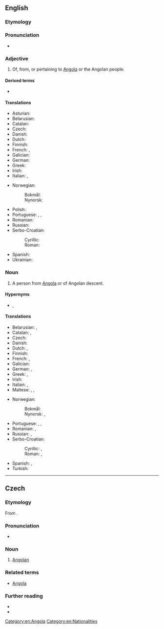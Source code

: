 {{also|angolan}}
==English==

===Etymology===
{{suffix|en|Angola|n}}

===Pronunciation===
* {{a|US}} {{IPA|/æŋˈɡoʊlən/|lang=en}}

===Adjective===
{{en-adj|-}}

# Of, from, or pertaining to [[Angola]] or the Angolan people.

====Derived terms====
* {{l|en|Angolanness}}

====Translations====
{{trans-top|of, from or pertaining to Angola or its people}}
* Asturian: {{t+|ast|angolanu}}
* Belarusian: {{t|be|анго́льскі|m|sc=Cyrl}}
* Catalan: {{t+|ca|angolès}}
* Czech: {{t+|cs|angolský}}
* Danish: {{t|da|angolansk}}
* Dutch: {{t+|nl|Angolees}}
* Finnish: {{t+|fi|angolalainen}}
* French: {{t+|fr|angolais}}, {{t+|fr|angolaise|f}}
* Galician: {{t|gl|angolano}}
* German: {{t+|de|angolanisch}}
* Greek: {{t|el|αγκολέζικος}}
* Irish: {{t|ga|Angólach}}
* Italian: {{t+|it|angolano}}, {{t|it|angolese}}
{{trans-mid}}
* Norwegian:
*: Bokmål: {{t|nb|angolansk}}
*: Nynorsk: {{t+|nn|angolansk}}
* Polish: {{t+|pl|angolski}}
* Portuguese: {{t+|pt|angola}}, {{t+|pt|angolano}}, {{t+|pt|angolense}}
* Romanian: {{t+|ro|angolez}}
* Russian: {{t+|ru|анго́льский}}
* Serbo-Croatian:
*: Cyrillic: {{t|sh|анголски}}
*: Roman: {{t+|sh|àngolskī}}
* Spanish: {{t+|es|angoleño}}
* Ukrainian: {{t|uk|анго́льський|m|sc=Cyrl}}
{{trans-bottom}}

===Noun===
{{en-noun}}

# A person from [[Angola]] or of Angolan descent.

====Hypernyms====
* {{l|en|sub-Saharan}}, {{l|en|African}}

====Translations====
{{trans-top|person from Angola or of Angolan descent}}
* Belarusian: {{t|be|анго́лец|m|sc=Cyrl}}, {{t|be|анго́лка|f|sc=Cyrl}}
* Catalan: {{t+|ca|angolès|m}}, {{t+|ca|angolesa|f}}
* Czech: {{t|cs|Angolan|m}}
* Danish: {{t|da|angolaner|c}}
* Dutch: {{t+|nl|Angolees|m}}, {{t+|nl|Angolese|f}}
* Finnish: {{t+|fi|angolalainen}}
* French: {{t+|fr|Angolais|m}}, {{t+|fr|Angolaise|f}}
* Galician: {{t|gl|angolano}}
* German: {{t+|de|Angolaner|m}}, {{t+|de|Angolanerin|f}}
* Greek: {{t+|el|Αγκολέζος|m}}, {{t|el|Αγκολέζα|f}}
* Irish: {{t|ga|Angólach|m}}
* Italian: {{t+|it|angolano|m}}, {{t|it|angolana|f}}
* Maltese: {{t|mt|Angolan|m}}, {{t|mt|Angolana|f}}, {{t|mt|Angolani|p}}
{{trans-mid}}
* Norwegian:
*: Bokmål: {{t+|nb|angolaner|m}}
*: Nynorsk: {{t+|nn|angolan|m}}, {{t+|nn|angolanar|m}}
* Portuguese: {{t+|pt|angola|m|f}}, {{t+|pt|angolano|m}}, {{t+|pt|angolense|m|f}}
* Romanian: {{t+|ro|angolez|m}}, {{t+|ro|angoleză|f}}
* Russian: {{t+|ru|анго́лец|m}}, {{t+|ru|анго́лка|f}}
* Serbo-Croatian:
*: Cyrillic: {{t|sh|Анголац|m}}, {{t|sh|Анголка|f}}
*: Roman: {{t+|sh|Angólac|m}}, {{t|sh|Àngōlka|f}}
* Spanish: {{t+|es|angoleño|m}}, {{t+|es|angoleña|f}}
* Turkish: {{t+|tr|Angolalı}}
{{trans-bottom}}

[[Category:en:Angola]]
[[Category:en:Nationalities]]

----

==Czech==

===Etymology===
From {{affix|cs|Angola|-an}}.

===Pronunciation===
* {{cs-IPA}}

===Noun===
{{cs-noun|g=m}}

# [[#English|Angolan]]

===Related terms===
* [[Angola]]

===Further reading===
* {{R:KNLA}}
* {{R:Nase rec|artno=6975|title=Obyvatelská jména tvořená ze jmen států a územních celků}}